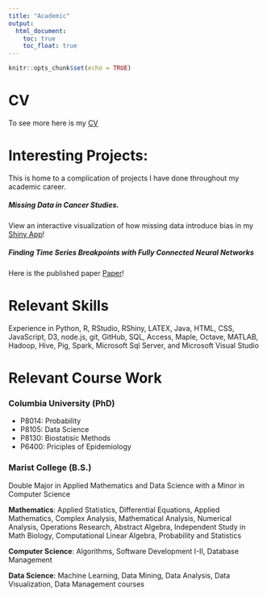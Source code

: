 ```yaml
---
title: "Academic"
output: 
  html_document:
    toc: true
    toc_float: true
---
```


```r
knitr::opts_chunk$set(echo = TRUE)
```

# CV 
To see more here is my [CV](AmyPitts_cv.pdf)

# Interesting Projects:
This is home to a complication of projects I have done throughout my academic career.

##### Missing Data in Cancer Studies. 
View an interactive visualization of how missing data introduce bias in my [Shiny App](https://amypitts.shinyapps.io/Missing_Data/)! 

##### Finding Time Series Breakpoints with Fully Connected Neural Networks
Here is the published paper [Paper](https://csce.ucmss.com/cr/books/2019/LFS/CSREA2019/ICA4059.pdf)!

# Relevant Skills 
Experience in Python, R, RStudio, RShiny, LATEX, Java, HTML, CSS, JavaScript, D3, node.js, git, GitHub, SQL, Access, Maple, Octave, MATLAB, Hadoop, Hive, Pig, Spark, Microsoft Sql Server, and Microsoft Visual Studio


# Relevant Course Work

### Columbia University (PhD)
- P8014: Probability
- P8105: Data Science
- P8130: Biostatisic Methods
- P6400: Priciples of Epidemiology 

### Marist College (B.S.)
Double Major in Applied Mathematics and Data Science with a Minor in Computer Science

**Mathematics**: Applied Statistics, Differential Equations, Applied Mathematics, Complex Analysis, Mathematical Analysis, Numerical Analysis, Operations Research, Abstract Algebra, Independent Study in Math Biology, Computational Linear Algebra, Probability and Statistics

**Computer Science**: Algorithms, Software Development I-II, Database Management

**Data Science**: Machine Learning, Data Mining, Data Analysis, Data Visualization, Data Management
courses 

